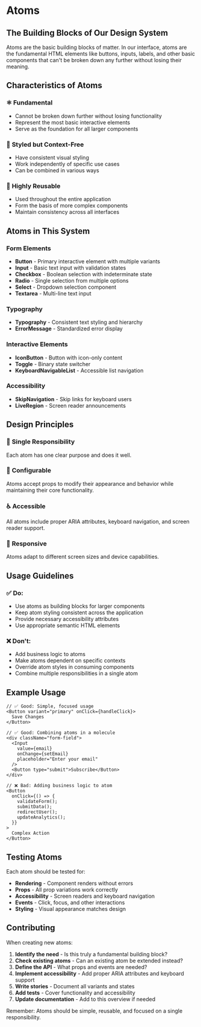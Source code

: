 
<Meta title="Atoms/Overview" />

# Atoms

## The Building Blocks of Our Design System

Atoms are the basic building blocks of matter. In our interface, atoms are the fundamental HTML elements like buttons, inputs, labels, and other basic components that can't be broken down any further without losing their meaning.

## Characteristics of Atoms

### ⚛️ **Fundamental**
- Cannot be broken down further without losing functionality
- Represent the most basic interactive elements
- Serve as the foundation for all larger components

### 🎨 **Styled but Context-Free**
- Have consistent visual styling
- Work independently of specific use cases
- Can be combined in various ways

### 🔄 **Highly Reusable**
- Used throughout the entire application
- Form the basis of more complex components
- Maintain consistency across all interfaces

## Atoms in This System

### Form Elements
- **Button** - Primary interactive element with multiple variants
- **Input** - Basic text input with validation states
- **Checkbox** - Boolean selection with indeterminate state
- **Radio** - Single selection from multiple options
- **Select** - Dropdown selection component
- **Textarea** - Multi-line text input

### Typography
- **Typography** - Consistent text styling and hierarchy
- **ErrorMessage** - Standardized error display

### Interactive Elements
- **IconButton** - Button with icon-only content
- **Toggle** - Binary state switcher
- **KeyboardNavigableList** - Accessible list navigation

### Accessibility
- **SkipNavigation** - Skip links for keyboard users
- **LiveRegion** - Screen reader announcements

## Design Principles

### 🎯 **Single Responsibility**
Each atom has one clear purpose and does it well.

### 🔧 **Configurable**
Atoms accept props to modify their appearance and behavior while maintaining their core functionality.

### ♿ **Accessible**
All atoms include proper ARIA attributes, keyboard navigation, and screen reader support.

### 📱 **Responsive**
Atoms adapt to different screen sizes and device capabilities.

## Usage Guidelines

### ✅ **Do:**
- Use atoms as building blocks for larger components
- Keep atom styling consistent across the application
- Provide necessary accessibility attributes
- Use appropriate semantic HTML elements

### ❌ **Don't:**
- Add business logic to atoms
- Make atoms dependent on specific contexts
- Override atom styles in consuming components
- Combine multiple responsibilities in a single atom

## Example Usage

```tsx
// ✅ Good: Simple, focused usage
<Button variant="primary" onClick={handleClick}>
  Save Changes
</Button>

// ✅ Good: Combining atoms in a molecule
<div className="form-field">
  <Input
    value={email}
    onChange={setEmail}
    placeholder="Enter your email"
  />
  <Button type="submit">Subscribe</Button>
</div>

// ❌ Bad: Adding business logic to atom
<Button 
  onClick={() => {
    validateForm();
    submitData();
    redirectUser();
    updateAnalytics();
  }}
>
  Complex Action
</Button>
```

## Testing Atoms

Each atom should be tested for:
- **Rendering** - Component renders without errors
- **Props** - All prop variations work correctly
- **Accessibility** - Screen readers and keyboard navigation
- **Events** - Click, focus, and other interactions
- **Styling** - Visual appearance matches design

## Contributing

When creating new atoms:

1. **Identify the need** - Is this truly a fundamental building block?
2. **Check existing atoms** - Can an existing atom be extended instead?
3. **Define the API** - What props and events are needed?
4. **Implement accessibility** - Add proper ARIA attributes and keyboard support
5. **Write stories** - Document all variants and states
6. **Add tests** - Cover functionality and accessibility
7. **Update documentation** - Add to this overview if needed

Remember: Atoms should be simple, reusable, and focused on a single responsibility.